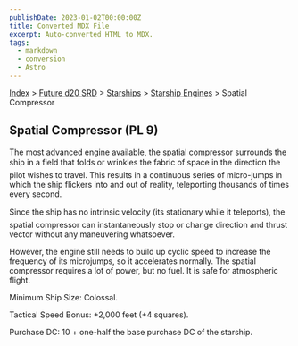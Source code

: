 ```yaml
---
publishDate: 2023-01-02T00:00:00Z
title: Converted MDX File
excerpt: Auto-converted HTML to MDX.
tags:
  - markdown
  - conversion
  - Astro
---
```


[Index](-index) > [Future d20 SRD](future-d20-srd-index) > [Starships](future-d20-srd-starships-index) > [Starship Engines](future-d20-srd-starships-starship-engines-index) > Spatial Compressor

## Spatial Compressor (PL 9)

The most advanced engine available, the spatial compressor surrounds the ship in a field that folds or wrinkles the fabric of space in the direction the pilot wishes to travel. This results in a continuous series of micro-jumps in which the ship flickers into and out of reality, teleporting thousands of times every second.

Since the ship has no intrinsic velocity (its stationary while it teleports), the spatial compressor can instantaneously stop or change direction and thrust vector without any maneuvering whatsoever.

However, the engine still needs to build up cyclic speed to increase the frequency of its microjumps, so it accelerates normally. The spatial compressor
requires a lot of power, but no fuel. It is safe for atmospheric flight.

Minimum Ship Size: Colossal.

Tactical Speed Bonus: +2,000 feet (+4 squares).

Purchase DC: 10 + one-half the base purchase DC of the starship.
